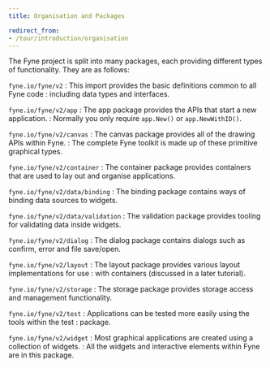 ```yaml
---
title: Organisation and Packages

redirect_from:
- /tour/introduction/organisation
---
```


The Fyne project is split into many packages, each providing different
types of functionality. They are as follows:

`fyne.io/fyne/v2`
: This import provides the basic definitions common to all Fyne code 
: including data types and interfaces.

`fyne.io/fyne/v2/app`
: The app package provides the APIs that start a new application.
: Normally you only require `app.New()` or `app.NewWithID()`.

`fyne.io/fyne/v2/canvas`
: The canvas package provides all of the drawing APIs within Fyne.
: The complete Fyne toolkit is made up of these primitive graphical types.

`fyne.io/fyne/v2/container`
: The container package provides containers that are used to lay out and organise applications.

`fyne.io/fyne/v2/data/binding`
: The binding package contains ways of binding data sources to widgets.

`fyne.io/fyne/v2/data/validation`
: The validation package provides tooling for validating data inside widgets.

`fyne.io/fyne/v2/dialog`
: The dialog package contains dialogs such as confirm, error and file save/open.

`fyne.io/fyne/v2/layout`
: The layout package provides various layout implementations for use
: with containers (discussed in a later tutorial).

`fyne.io/fyne/v2/storage`
: The storage package provides storage access and management functionality. 

`fyne.io/fyne/v2/test`
: Applications can be tested more easily using the tools within the test
: package.

`fyne.io/fyne/v2/widget`
: Most graphical applications are created using a collection of widgets.
: All the widgets and interactive elements within Fyne are in this package.
